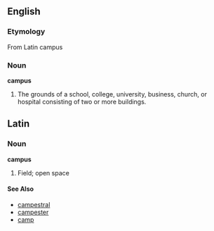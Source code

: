==English==
===Etymology===
From Latin campus
===Noun===
'''campus'''
# The grounds of a school, college, university, business, church, or hospital consisting of two or more buildings.

==Latin==
===Noun===
'''campus'''
#Field; open space

====See Also====
*[[campestral]]
*[[campester]]
*[[camp]]